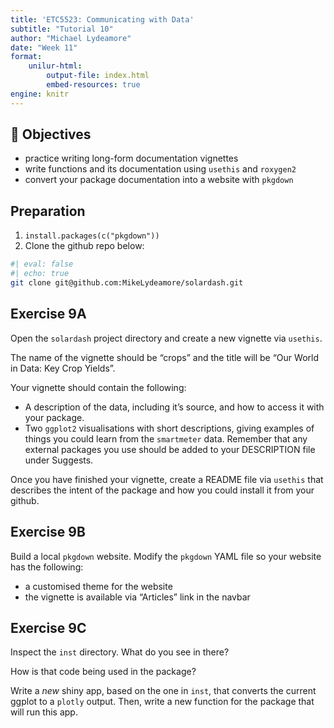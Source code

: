 ```yaml
---
title: 'ETC5523: Communicating with Data'
subtitle: "Tutorial 10"
author: "Michael Lydeamore"
date: "Week 11"
format:
    unilur-html:
        output-file: index.html
        embed-resources: true
engine: knitr
---
```



## 🎯 Objectives


* practice writing long-form documentation vignettes
* write functions and its documentation using `usethis` and `roxygen2`
* convert your package documentation into a website with `pkgdown`

::: {.callout-note collapse="true"}

## Preparation

1. `install.packages(c("pkgdown"))`
2. Clone the github repo below:

```zsh
#| eval: false
#| echo: true
git clone git@github.com:MikeLydeamore/solardash.git
```

:::



##  Exercise 9A

Open the `solardash` project directory and create a new vignette via `usethis`.

The name of the vignette should be "crops" and the title will be 
"Our World in Data: Key Crop Yields".

Your vignette should contain the following:

- A description of the data, including it's source, and how to access it with your package.
- Two `ggplot2` visualisations with short descriptions, giving examples of things you could learn from the `smartmeter` data. Remember that any external packages you use should be added to your DESCRIPTION file under Suggests.

Once you have finished your vignette, create a README file via `usethis`
that describes the intent of the package and how you could install it from your
github.

##  Exercise 9B

Build a local `pkgdown` website. 
Modify the `pkgdown` YAML file so your website has the following:

- a customised theme for the website
- the vignette is available via  "Articles" link in the navbar

## Exercise 9C

Inspect the `inst` directory. What do you see in there?

How is that code being used in the package?

Write a _new_ shiny app, based on the one in `inst`, that converts the current ggplot to a `plotly` output. Then, write a new function for the package that will run this app.
